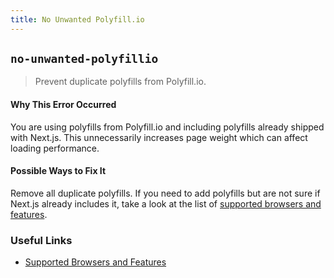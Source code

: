 ```yaml
---
title: No Unwanted Polyfill.io
---
```


## `no-unwanted-polyfillio`

> Prevent duplicate polyfills from Polyfill.io.

#### Why This Error Occurred

You are using polyfills from Polyfill.io and including polyfills already shipped with Next.js. This unnecessarily increases page weight which can affect loading performance.

#### Possible Ways to Fix It

Remove all duplicate polyfills. If you need to add polyfills but are not sure if Next.js already includes it, take a look at the list of [supported browsers and features](/docs/basic-features/supported-browsers-features).

### Useful Links

- [Supported Browsers and Features](/docs/basic-features/supported-browsers-features)
